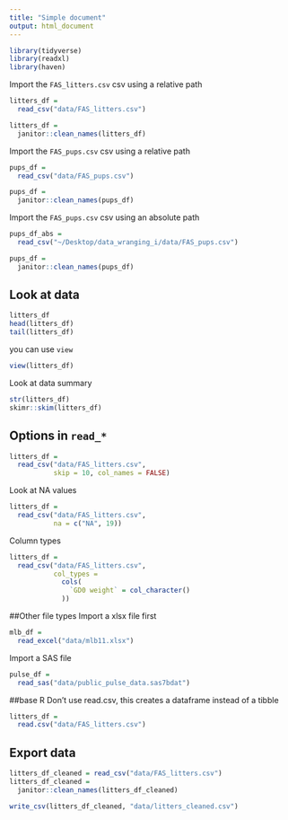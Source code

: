 ```yaml
---
title: "Simple document"
output: html_document
---
```

```r
library(tidyverse)
library(readxl)
library(haven)
```

Import the `FAS_litters.csv` csv using a relative path

```r
litters_df =
  read_csv("data/FAS_litters.csv")

litters_df = 
  janitor::clean_names(litters_df)
```
Import the `FAS_pups.csv` csv using a relative path
```r
pups_df =
  read_csv("data/FAS_pups.csv")

pups_df = 
  janitor::clean_names(pups_df)
```
Import the `FAS_pups.csv` csv using an absolute path
```r
pups_df_abs =
  read_csv("~/Desktop/data_wranging_i/data/FAS_pups.csv")

pups_df = 
  janitor::clean_names(pups_df)
```

## Look at data
```r
litters_df
head(litters_df)
tail(litters_df)
```
you can use `view`
```r
view(litters_df)
```
Look at data summary
```r
str(litters_df)
skimr::skim(litters_df)
```
## Options in `read_*`
```r
litters_df = 
  read_csv("data/FAS_litters.csv",
           skip = 10, col_names = FALSE)
```
Look at NA values
```r
litters_df = 
  read_csv("data/FAS_litters.csv",
           na = c("NA", 19))
```
Column types
```r
litters_df = 
  read_csv("data/FAS_litters.csv",
           col_types = 
             cols(
               `GD0 weight` = col_character()
             ))
```

##Other file types 
Import a xlsx file first
```r
mlb_df = 
  read_excel("data/mlb11.xlsx")
```

Import a SAS file 
```r
pulse_df = 
  read_sas("data/public_pulse_data.sas7bdat")
```

##base R
Don't use read.csv, this creates a dataframe instead of a tibble 
```r
litters_df = 
  read.csv("data/FAS_litters.csv")
```

## Export data
```r
litters_df_cleaned = read_csv("data/FAS_litters.csv")
litters_df_cleaned =
  janitor::clean_names(litters_df_cleaned)

write_csv(litters_df_cleaned, "data/litters_cleaned.csv")
```





